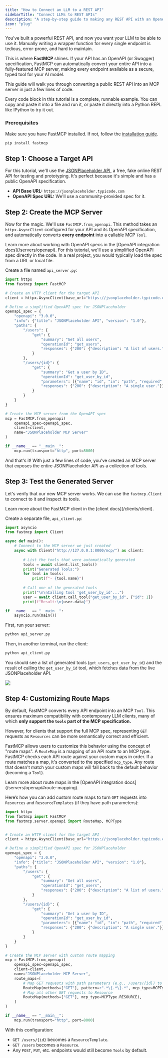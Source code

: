 ```yaml
---
title: "How to Connect an LLM to a REST API"
sidebarTitle: "Connect LLMs to REST APIs"
description: "A step-by-step guide to making any REST API with an OpenAPI spec available to LLMs using FastMCP."
icon: "plug"
---
```


You've built a powerful REST API, and now you want your LLM to be able to use it. Manually writing a wrapper function for every single endpoint is tedious, error-prone, and hard to maintain.

This is where **FastMCP** shines. If your API has an OpenAPI (or Swagger) specification, FastMCP can automatically convert your entire API into a fully-featured MCP server, making every endpoint available as a secure, typed tool for your AI model.

This guide will walk you through converting a public REST API into an MCP server in just a few lines of code.

<Tip>
Every code block in this tutorial is a complete, runnable example. You can copy and paste it into a file and run it, or paste it directly into a Python REPL like IPython to try it out.
</Tip>

### Prerequisites

Make sure you have FastMCP installed. If not, follow the [installation guide](/getting-started/installation).

```bash
pip install fastmcp
```

## Step 1: Choose a Target API

For this tutorial, we'll use the [JSONPlaceholder API](https://jsonplaceholder.typicode.com/), a free, fake online REST API for testing and prototyping. It's perfect because it's simple and has a public OpenAPI specification.

-   **API Base URL:** `https://jsonplaceholder.typicode.com`
-   **OpenAPI Spec URL:** We'll use a community-provided spec for it.

## Step 2: Create the MCP Server

Now for the magic. We'll use `FastMCP.from_openapi`. This method takes an `httpx.AsyncClient` configured for your API and its OpenAPI specification, and automatically converts **every endpoint** into a callable MCP `Tool`.

<Tip>
Learn more about working with OpenAPI specs in the [OpenAPI integration docs](/servers/openapi).
</Tip>

<Note>
For this tutorial, we'll use a simplified OpenAPI spec directly in the code. In a real project, you would typically load the spec from a URL or local file.
</Note>

Create a file named `api_server.py`:

```python api_server.py {31-35}
import httpx
from fastmcp import FastMCP

# Create an HTTP client for the target API
client = httpx.AsyncClient(base_url="https://jsonplaceholder.typicode.com")

# Define a simplified OpenAPI spec for JSONPlaceholder
openapi_spec = {
    "openapi": "3.0.0",
    "info": {"title": "JSONPlaceholder API", "version": "1.0"},
    "paths": {
        "/users": {
            "get": {
                "summary": "Get all users",
                "operationId": "get_users",
                "responses": {"200": {"description": "A list of users."}}
            }
        },
        "/users/{id}": {
            "get": {
                "summary": "Get a user by ID",
                "operationId": "get_user_by_id",
                "parameters": [{"name": "id", "in": "path", "required": True, "schema": {"type": "integer"}}],
                "responses": {"200": {"description": "A single user."}}
            }
        }
    }
}

# Create the MCP server from the OpenAPI spec
mcp = FastMCP.from_openapi(
    openapi_spec=openapi_spec,
    client=client,
    name="JSONPlaceholder MCP Server"
)

if __name__ == "__main__":
    mcp.run(transport="http", port=8000)
```

And that's it! With just a few lines of code, you've created an MCP server that exposes the entire JSONPlaceholder API as a collection of tools.

## Step 3: Test the Generated Server

Let's verify that our new MCP server works. We can use the `fastmcp.Client` to connect to it and inspect its tools.

<Tip>
Learn more about the FastMCP client in the [client docs](/clients/client).
</Tip>

Create a separate file, `api_client.py`:

```python api_client.py {2, 6, 9, 16}
import asyncio
from fastmcp import Client

async def main():
    # Connect to the MCP server we just created
    async with Client("http://127.0.0.1:8000/mcp/") as client:
        
        # List the tools that were automatically generated
        tools = await client.list_tools()
        print("Generated Tools:")
        for tool in tools:
            print(f"- {tool.name}")
            
        # Call one of the generated tools
        print("\n\nCalling tool 'get_user_by_id'...")
        user = await client.call_tool("get_user_by_id", {"id": 1})
        print(f"Result:\n{user.data}")

if __name__ == "__main__":
    asyncio.run(main())
```

First, run your server:
```bash
python api_server.py
```

Then, in another terminal, run the client:
```bash
python api_client.py
```

You should see a list of generated tools (`get_users`, `get_user_by_id`) and the result of calling the `get_user_by_id` tool, which fetches data from the live JSONPlaceholder API.

![](/assets/images/tutorial-rest-api-result.png)


## Step 4: Customizing Route Maps

By default, FastMCP converts every API endpoint into an MCP `Tool`. This ensures maximum compatibility with contemporary LLM clients, many of which **only support the `tools` part of the MCP specification.**

However, for clients that support the full MCP spec, representing `GET` requests as `Resources` can be more semantically correct and efficient.

FastMCP allows users to customize this behavior using the concept of "route maps". A `RouteMap` is a mapping of an API route to an MCP type. FastMCP checks each API route against your custom maps in order. If a route matches a map, it's converted to the specified `mcp_type`. Any route that doesn't match your custom maps will fall back to the default behavior (becoming a `Tool`).

<Tip>
Learn more about route maps in the [OpenAPI integration docs](/servers/openapi#route-mapping).
</Tip>

Here’s how you can add custom route maps to turn `GET` requests into `Resources` and `ResourceTemplates` (if they have path parameters):

```python api_server_with_resources.py {3, 37-42}
import httpx
from fastmcp import FastMCP
from fastmcp.server.openapi import RouteMap, MCPType


# Create an HTTP client for the target API
client = httpx.AsyncClient(base_url="https://jsonplaceholder.typicode.com")

# Define a simplified OpenAPI spec for JSONPlaceholder
openapi_spec = {
    "openapi": "3.0.0",
    "info": {"title": "JSONPlaceholder API", "version": "1.0"},
    "paths": {
        "/users": {
            "get": {
                "summary": "Get all users",
                "operationId": "get_users",
                "responses": {"200": {"description": "A list of users."}}
            }
        },
        "/users/{id}": {
            "get": {
                "summary": "Get a user by ID",
                "operationId": "get_user_by_id",
                "parameters": [{"name": "id", "in": "path", "required": True, "schema": {"type": "integer"}}],
                "responses": {"200": {"description": "A single user."}}
            }
        }
    }
}

# Create the MCP server with custom route mapping
mcp = FastMCP.from_openapi(
    openapi_spec=openapi_spec,
    client=client,
    name="JSONPlaceholder MCP Server",
    route_maps=[
        # Map GET requests with path parameters (e.g., /users/{id}) to ResourceTemplate
        RouteMap(methods=["GET"], pattern=r".*\{.*\}.*", mcp_type=MCPType.RESOURCE_TEMPLATE),
        # Map all other GET requests to Resource
        RouteMap(methods=["GET"], mcp_type=MCPType.RESOURCE),
    ]
)

if __name__ == "__main__":
    mcp.run(transport="http", port=8000)
```
With this configuration:
- `GET /users/{id}` becomes a `ResourceTemplate`.
- `GET /users` becomes a `Resource`.
- Any `POST`, `PUT`, etc. endpoints would still become `Tools` by default.